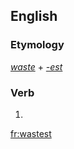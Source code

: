 ==English==

===Etymology===
''[[waste]]'' + ''[[-est]]''

===Verb===
{{head|en|verb form}}

# {{en-archaic second-person singular of|waste|lang=en}}

[[fr:wastest]]